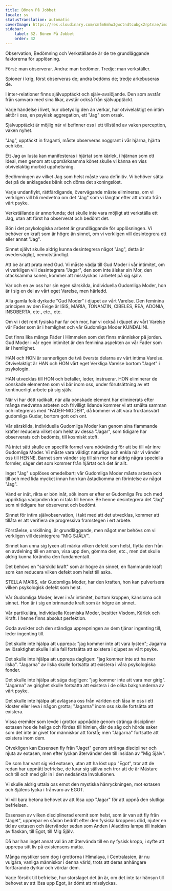 ```yaml
---
title: Bönen På Jobbet
locale: sv
statusTranslation: automatic
coverImage: https://res.cloudinary.com/xmfm6mhw3gwctndtcubgx2rptnae/image/upload/v1740468922/small_cover_tratado_de_psicologia_revolucionaria_a4c0dca4e0.webp
sidebar:
    label: 32. Bönen På Jobbet
    order: 32
---
```

Observation, Bedömning och Verkställande är de tre grundläggande faktorerna för upplösning.

Först: man observerar. Andra: man bedömer. Tredje: man verkställer.

Spioner i krig, först observeras de; andra bedöms de; tredje arkebuseras de.

I inter-relationer finns självupptäckt och själv-avslöjande. Den som avstår från samvaro med sina likar, avstår också från självupptäckt.

Varje händelse i livet, hur obetydlig den än verkar, har otvivelaktigt en intim aktör i oss, en psykisk aggregation, ett "Jag" som orsak.

Självupptäckt är möjlig när vi befinner oss i ett tillstånd av vaken perception, vaken nyhet.

"Jag", upptäckt in fraganti, måste observeras noggrant i vår hjärna, hjärta och kön.

Ett Jag av lusta kan manifesteras i hjärtat som kärlek, i hjärnan som ett Ideal, men genom att uppmärksamma könet skulle vi känna en viss otvivelaktig morbid upphetsning.

Bedömningen av vilket Jag som helst måste vara definitiv. Vi behöver sätta det på de anklagades bänk och döma det skoningslöst.

Varje undanflykt, rättfärdigande, övervägande måste elimineras, om vi verkligen vill bli medvetna om det "Jag" som vi längtar efter att utrota från vårt psyke.

Verkställande är annorlunda; det skulle inte vara möjligt att verkställa ett Jag, utan att först ha observerat och bedömt det.

Bön i det psykologiska arbetet är grundläggande för upplösningen. Vi behöver en kraft som är högre än sinnet, om vi verkligen vill desintegrera ett eller annat "Jag".

Sinnet självt skulle aldrig kunna desintegrera något "Jag", detta är ovedersägligt, oemotståndligt.

Att be är att prata med Gud. Vi måste vädja till Gud Moder i vår intimitet, om vi verkligen vill desintegrera "Jagar", den som inte älskar sin Mor, den otacksamma sonen, kommer att misslyckas i arbetet på sig själv.

Var och en av oss har sin egen särskilda, individuella Gudomliga Moder, hon är i sig en del av vårt eget Varelse, men härledd.

Alla gamla folk dyrkade "Gud Moder" i djupet av vårt Varelse. Den feminina principen av den Evige är ISIS, MARIA, TONANZIN, CIBELES, REA, ADONIA, INSOBERTA, etc., etc., etc.

Om vi i det rent fysiska har far och mor, har vi också i djupet av vårt Varelse vår Fader som är i hemlighet och vår Gudomliga Moder KUNDALINI.

Det finns lika många Fäder i Himmelen som det finns människor på jorden. Gud Moder i vår egen intimitet är den feminina aspekten av vår Fader som är i hemlighet.

HAN och HON är sannerligen de två översta delarna av vårt intima Varelse. Otvivelaktigt är HAN och HON vårt eget Verkliga Varelse bortom "Jaget" i psykologin.

HAN utvecklas till HON och befaller, leder, instruerar. HON eliminerar de oönskade elementen som vi bär inom oss, under förutsättning av ett kontinuerligt arbete på sig själv.

När vi har dött radikalt, när alla oönskade element har eliminerats efter många medvetna arbeten och frivilligt lidande kommer vi att smälta samman och integreras med "FADER-MODER", då kommer vi att vara fruktansvärt gudomliga Gudar, bortom gott och ont.

Vår särskilda, individuella Gudomliga Moder kan genom sina flammande krafter reducera vilket som helst av dessa "Jagar", som tidigare har observerats och bedömts, till kosmiskt stoft.

På intet sätt skulle en specifik formel vara nödvändig för att be till vår inre Gudomliga Moder. Vi måste vara väldigt naturliga och enkla när vi vänder oss till HENNE. Barnet som vänder sig till sin mor har aldrig några speciella formler, säger det som kommer från hjärtat och det är allt.

Inget "Jag" upplöses omedelbart; vår Gudomliga Moder måste arbeta och till och med lida mycket innan hon kan åstadkomma en förintelse av något "Jag".

Vänd er inåt, rikta er bön inåt, sök inom er efter er Gudomliga Fru och med uppriktiga vädjanden kan ni tala till henne. Be henne desintegrera det "Jag" som ni tidigare har observerat och bedömt.

Sinnet för intim självobservation, i takt med att det utvecklas, kommer att tillåta er att verifiera de progressiva framstegen i ert arbete.

Förståelse, urskillning, är grundläggande, men något mer behövs om vi verkligen vill desintegrera "MIG SJÄLV".

Sinnet kan unna sig lyxen att märka vilken defekt som helst, flytta den från en avdelning till en annan, visa upp den, gömma den, etc., men det skulle aldrig kunna förändra den fundamentalt.

Det behövs en "särskild kraft" som är högre än sinnet, en flammande kraft som kan reducera vilken defekt som helst till aska.

STELLA MARIS, vår Gudomliga Moder, har den kraften, hon kan pulverisera vilken psykologisk defekt som helst.

Vår Gudomliga Moder, lever i vår intimitet, bortom kroppen, känslorna och sinnet. Hon är i sig en brinnande kraft som är högre än sinnet.

Vår partikulära, individuella Kosmiska Moder, besitter Visdom, Kärlek och Kraft. I henne finns absolut perfektion.

Goda avsikter och den ständiga upprepningen av dem tjänar ingenting till, leder ingenting till.

Det skulle inte hjälpa att upprepa: "jag kommer inte att vara lysten"; Jagarna av lösaktighet skulle i alla fall fortsätta att existera i djupet av vårt psyke.

Det skulle inte hjälpa att upprepa dagligen: "jag kommer inte att ha mer ilska". "Jagarna" av ilska skulle fortsätta att existera i våra psykologiska fonder.

Det skulle inte hjälpa att säga dagligen: "jag kommer inte att vara mer girig". "Jagarna" av girighet skulle fortsätta att existera i de olika bakgrunderna av vårt psyke.

Det skulle inte hjälpa att avlägsna oss från världen och låsa in oss i ett kloster eller leva i någon grotta; "Jagarna" inom oss skulle fortsätta att existera.

Vissa eremiter som levde i grottor uppnådde genom stränga discipliner extasen hos de heliga och fördes till himlen, där de såg och hörde saker som det inte är givet för människor att förstå; men "Jagarna" fortsatte att existera inom dem.

Otvekligen kan Essensen fly från "Jaget" genom stränga discipliner och njuta av extasen, men efter lyckan återvänder den till insidan av "Mig Själv".

De som har vant sig vid extasen, utan att ha löst upp "Egot", tror att de redan har uppnått befrielse, de lurar sig själva och tror att de är Mästare och till och med går in i den nedsänkta Involutionen.

Vi skulle aldrig uttala oss emot den mystiska hänryckningen, mot extasen och Själens lycka i frånvaro av EGOT.

Vi vill bara betona behovet av att lösa upp "Jagar" för att uppnå den slutliga befrielsen.

Essensen av vilken disciplinerad eremit som helst, som är van att fly från "Jaget", upprepar en sådan bedrift efter den fysiska kroppens död, njuter en tid av extasen och återvänder sedan som Anden i Aladdins lampa till insidan av flaskan, till Egot, till Mig Själv.

Då har han inget annat val än att återvända till en ny fysisk kropp, i syfte att upprepa sitt liv på existensens matta.

Många mystiker som dog i grottorna i Himalaya, i Centralasien, är nu vulgära, vanliga människor i denna värld, trots att deras anhängare fortfarande dyrkar och vördar dem.

Varje försök till befrielse, hur storslaget det än är, om det inte tar hänsyn till behovet av att lösa upp Egot, är dömt att misslyckas.

